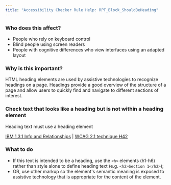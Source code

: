 ```yaml
---
title: "Accessibility Checker Rule Help: RPT_Block_ShouldBeHeading"
---
```


<div className="toolHelp">
<Row>
<Column colLg={5} colMd={3} colSm={4} className="toolLeft">

### Who does this affect?

* People who rely on keyboard control
* Blind people using screen readers
* People with cognitive differences who view interfaces using an adapted layout

### Why is this important?

HTML heading elements are used by assistive technologies to recognize headings on a page. Headings provide a good overview of the structure of a page and allow users to quickly find and navigate to different sections of interest.

</Column>
<Column colLg={11} colMd={5} colSm={4} className="toolMain">

<div id="locLevel"></div>

### Check text that looks like a heading but is not within a heading element
Heading text must use a heading element

[IBM 1.3.1 Info and Relationships](https://www.ibm.com/able/guidelines/ci162/info_and_relationships.html) | [WCAG 2.1 technique H42](https://www.w3.org/WAI/WCAG21/Techniques/html/H42)

<div id="locSnippet"></div>

### What to do

 * If this text is intended to be a heading, use the `<h>` elements (h1-h6) rather than style alone to define heading text (e.g. `<h2>Section 1</h2>`);
 * OR, use other markup so the element's semantic meaning is exposed to assistive technology that is appropriate for the content of the element.

</Column>
</Row>
</div>

